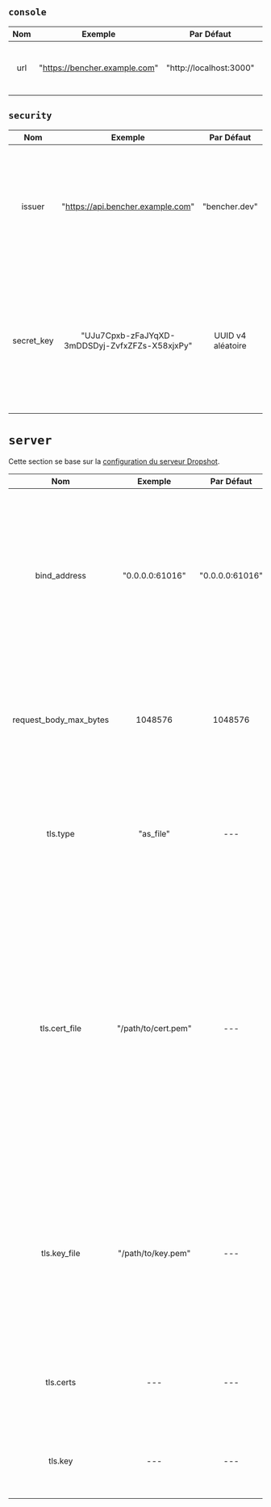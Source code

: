 ## `console`

|  Nom  |            Exemple            |       Par Défaut        | Obligatoire |                    Description                     |
| :---: | :---------------------------: | :---------------------: | :---------: | :------------------------------------------------: |
|  url  | "https://bencher.example.com" | "http://localhost:3000" |     Oui     | Spécifie l'URL de l'hôte de la console UI Bencher. |

## `security`

|    Nom     |                    Exemple                     |    Par Défaut     | Obligatoire |                                                                                                                                                Description                                                                                                                                                 |
| :--------: | :--------------------------------------------: | :---------------: | :---------: | :--------------------------------------------------------------------------------------------------------------------------------------------------------------------------------------------------------------------------------------------------------------------------------------------------------: |
|   issuer   |       "https://api.bencher.example.com"        |   "bencher.dev"   |     Non     |                                                                      Spécifie l'émetteur du Jeton Web JSON (JWT). **AVERTISSEMENT** Modifier cette valeur fera en sorte que tous les JWT précédemment générés ne soient plus valides.                                                                      |
| secret_key | "UJu7Cpxb-zFaJYqXD-3mDDSDyj-ZvfxZFZs-X58xjxPy" | UUID v4 aléatoire |     Oui     | Spécifie la clé utilisée pour générer tous les tokens. **CELA DOIT ÊTRE TRÈS SÉCURISÉ !** La valeur par défaut est un [UUID v4](https://en.wikipedia.org/wiki/Universally_unique_identifier#Version_4_(random)) aléatoirement généré. Lorsqu'il est connecté, il apparaîtra obscurci comme `************`. |

# `server`

Cette section se base sur la [configuration du serveur Dropshot](https://github.com/oxidecomputer/dropshot/tree/v0.9.0#dropshot-servers).

|          Nom           |       Exemple       |   Par Défaut    |           Obligatoire            |                                                                                                                                                     Description                                                                                                                                                     |
| :--------------------: | :-----------------: | :-------------: | :------------------------------: | :-----------------------------------------------------------------------------------------------------------------------------------------------------------------------------------------------------------------------------------------------------------------------------------------------------------------: |
|      bind_address      |   "0.0.0.0:61016"   | "0.0.0.0:61016" |               Oui                |                                                       Spécifie que le serveur doit se lier à l'adresse IP et au port TCP donnés. En général, les serveurs peuvent se lier à plus d'une adresse IP et à un port, mais ce n'est pas (encore ?) pris en charge.                                                        |
| request_body_max_bytes |       1048576       |     1048576     |               Oui                |                                                                                             Spécifie le nombre maximum d'octets autorisés dans un corps de requête. Les requêtes plus grandes recevront une erreur 400.                                                                                             |
|        tls.type        |      "as_file"      |       ---       |               Non                |                                                                                      Spécifie si et comment les informations de certificat et de clé TLS sont fournies. Les valeurs valides incluent "as_file" et "as_bytes".                                                                                       |
|     tls.cert_file      | "/path/to/cert.pem" |       ---       | Seulement si tls.type = as_file  | Spécifie le chemin vers un fichier PEM contenant une chaîne de certificats permettant au serveur de s'identifier. Le premier certificat est le certificat final, et le reste sont des certificats intermédiaires menant à une CA de confiance. Si spécifié, le serveur écoutera uniquement pour les connexions TLS. |
|      tls.key_file      | "/path/to/key.pem"  |       ---       | Seulement si tls.type = as_file  |                                                                   Spécifie le chemin vers un fichier PKCS #8 encodé en PEM contenant la clé privée que le serveur utilisera. Si spécifié, le serveur écoutera uniquement pour les connexions TLS.                                                                   |
|       tls.certs        |         ---         |       ---       | Seulement si tls.type = as_bytes |                                                                                                        Identique à tls.cert_file, mais fourni sous la forme d'un tableau d'octets de données de certificat.                                                                                                         |
|        tls.key         |         ---         |       ---       | Seulement si tls.type = as_bytes |                                                                                                             Identique à tls.key_file, mais fourni sous la forme d'un tableau d'octets de données clés.                                                                                                              |
